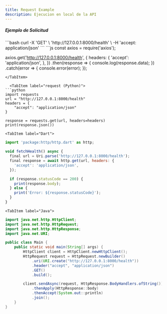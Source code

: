 ```yaml
---
title: Request Example
description: Ejecucion en local de la API
---
```





##### Ejemplo de Solicitud

   <Tabs>
  <TabItem label="curl">
  ```bash
  curl -X 'GET' \
    'http://127.0.0.1:8000/health' \
    -H 'accept: application/json'
   ```
   </TabItem>
  <TabItem label="axios (JS)">
  ```js
  const axios = require('axios');

axios.get('http://127.0.0.1:8000/health', {
headers: {
'accept': 'application/json',
},
})
.then(response => {
console.log(response.data);
})
.catch(error => {
console.error(error);
});

````
</TabItem>

  <TabItem label="request (Python)">
```python
import requests
url = "http://127.0.0.1:8000/health"
headers = {
    "accept": "application/json"
}

response = requests.get(url, headers=headers)
print(response.json())

````

  </TabItem>

    <TabItem label="Dart">

```js
import 'package:http/http.dart' as http;

void fetchHealth() async {
  final url = Uri.parse('http://127.0.0.1:8000/health');
  final response = await http.get(url, headers: {
    'accept': 'application/json',
  });

  if (response.statusCode == 200) {
    print(response.body);
  } else {
    print('Error: ${response.statusCode}');
  }
}

```

  </TabItem>

    <TabItem label="Java">

```java
import java.net.http.HttpClient;
import java.net.http.HttpRequest;
import java.net.http.HttpResponse;
import java.net.URI;

public class Main {
    public static void main(String[] args) {
        HttpClient client = HttpClient.newHttpClient();
        HttpRequest request = HttpRequest.newBuilder()
            .uri(URI.create("http://127.0.0.1:8000/health"))
            .header("accept", "application/json")
            .GET()
            .build();

        client.sendAsync(request, HttpResponse.BodyHandlers.ofString())
            .thenApply(HttpResponse::body)
            .thenAccept(System.out::println)
            .join();
    }
}

```

  </TabItem>
</Tabs>
